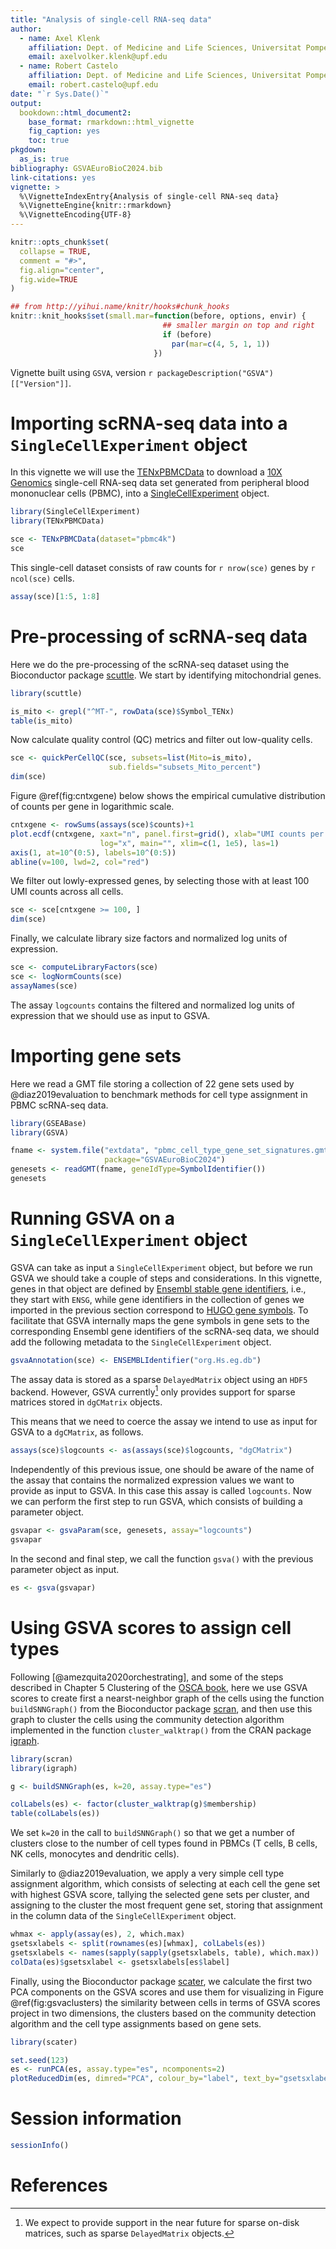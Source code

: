 ```yaml
---
title: "Analysis of single-cell RNA-seq data"
author:
  - name: Axel Klenk
    affiliation: Dept. of Medicine and Life Sciences, Universitat Pompeu Fabra, Barcelona
    email: axelvolker.klenk@upf.edu
  - name: Robert Castelo
    affiliation: Dept. of Medicine and Life Sciences, Universitat Pompeu Fabra, Barcelona
    email: robert.castelo@upf.edu
date: "`r Sys.Date()`" 
output:
  bookdown::html_document2:
    base_format: rmarkdown::html_vignette
    fig_caption: yes
    toc: true
pkgdown:
  as_is: true
bibliography: GSVAEuroBioC2024.bib
link-citations: yes
vignette: >
  %\VignetteIndexEntry{Analysis of single-cell RNA-seq data}
  %\VignetteEngine{knitr::rmarkdown}
  %\VignetteEncoding{UTF-8}
---
```



```r
knitr::opts_chunk$set(
  collapse = TRUE,
  comment = "#>",
  fig.align="center",
  fig.wide=TRUE
)

## from http://yihui.name/knitr/hooks#chunk_hooks
knitr::knit_hooks$set(small.mar=function(before, options, envir) {
                                  ## smaller margin on top and right
                                  if (before)
                                    par(mar=c(4, 5, 1, 1))
                                })
```

Vignette built using `GSVA`, version `r packageDescription("GSVA")[["Version"]]`.

# Importing scRNA-seq data into a `SingleCellExperiment` object

In this vignette we will use the
[TENxPBMCData](https://bioconductor.org/packages/TENxPBMCData) to download a
[10X Genomics](https://support.10xgenomics.com/single-cell-gene-expression/datasets)
single-cell RNA-seq data set generated from peripheral blood mononuclear cells
(PBMC), into a
[SingleCellExperiment](https://bioconductor.org/packages/SingleCellExperiment)
object.

```r
library(SingleCellExperiment)
library(TENxPBMCData)

sce <- TENxPBMCData(dataset="pbmc4k")
sce
```
This single-cell dataset consists of raw counts for `r nrow(sce)` genes by
`r ncol(sce)` cells.

```r
assay(sce)[1:5, 1:8]
```

# Pre-processing of scRNA-seq data

Here we do the pre-processing of the scRNA-seq dataset using the
Bioconductor package [scuttle](https://bioconductor.org/packages/scuttle). We
start by identifying mitochondrial genes.

```r
library(scuttle)

is_mito <- grepl("^MT-", rowData(sce)$Symbol_TENx)
table(is_mito) 
```
Now calculate quality control (QC) metrics and filter out low-quality cells.

```r
sce <- quickPerCellQC(sce, subsets=list(Mito=is_mito),
                      sub.fields="subsets_Mito_percent")
dim(sce)
```
Figure \@ref(fig:cntxgene) below shows the empirical cumulative distribution of
counts per gene in logarithmic scale.

```r
cntxgene <- rowSums(assays(sce)$counts)+1
plot.ecdf(cntxgene, xaxt="n", panel.first=grid(), xlab="UMI counts per gene",
                    log="x", main="", xlim=c(1, 1e5), las=1)
axis(1, at=10^(0:5), labels=10^(0:5))
abline(v=100, lwd=2, col="red")
```
We filter out lowly-expressed genes, by selecting those with at least 100 UMI
counts across all cells.

```r
sce <- sce[cntxgene >= 100, ]
dim(sce)
```
Finally, we calculate library size factors and normalized log units of
expression.

```r
sce <- computeLibraryFactors(sce)
sce <- logNormCounts(sce)
assayNames(sce)
```
The assay `logcounts` contains the filtered and normalized log units of
expression that we should use as input to GSVA.

# Importing gene sets

Here we read a GMT file storing a collection of 22 gene sets used by
@diaz2019evaluation to benchmark methods for cell type assignment in PBMC
scRNA-seq data.

```r
library(GSEABase)
library(GSVA)

fname <- system.file("extdata", "pbmc_cell_type_gene_set_signatures.gmt.gz",
                     package="GSVAEuroBioC2024")
genesets <- readGMT(fname, geneIdType=SymbolIdentifier())
genesets
```

# Running GSVA on a `SingleCellExperiment` object

GSVA can take as input a `SingleCellExperiment` object, but before we run
GSVA we should take a couple of steps and considerations. In this vignette,
genes in that object are defined by
[Ensembl stable gene identifiers](https://www.ensembl.org/info/genome/stable_ids/index.html),
i.e., they start with `ENSG`, while gene identifiers in the collection of genes
we imported in the previous section correspond to
[HUGO gene symbols](https://www.genenames.org). To facilitate that GSVA
internally maps the gene symbols in gene sets to the corresponding Ensembl gene
identifiers of the scRNA-seq data, we should add the following metadata to the
`SingleCellExperiment` object.

```r
gsvaAnnotation(sce) <- ENSEMBLIdentifier("org.Hs.eg.db")
```
The assay data is stored as a sparse `DelayedMatrix` object using an `HDF5`
backend. However, GSVA currently[^footnote-1] only provides support for sparse
matrices stored in `dgCMatrix` objects.

[^footnote-1]: We expect to provide support in the near future for sparse
  on-disk matrices, such as sparse `DelayedMatrix` objects.

This means that we need to coerce the assay we intend to use as input for
GSVA to a `dgCMatrix`, as follows.

```r
assays(sce)$logcounts <- as(assays(sce)$logcounts, "dgCMatrix")
```
Independently of this previous issue, one should be aware of the name of the
assay that contains the normalized expression values we want to provide as
input to GSVA. In this case this assay is called `logcounts`. Now we can
perform the first step to run GSVA, which consists of building a parameter
object.

```r
gsvapar <- gsvaParam(sce, genesets, assay="logcounts")
gsvapar
```
In the second and final step, we call the function `gsva()` with the previous
parameter object as input.

```r
es <- gsva(gsvapar)
```

# Using GSVA scores to assign cell types

Following [@amezquita2020orchestrating], and some of the steps described in Chapter
5 Clustering of the
[OSCA book](https://bioconductor.org/books/3.16/OSCA/clustering.html), here we
use GSVA scores to create first a nearst-neighbor graph of the cells using the
function `buildSNNGraph()` from the Bioconductor package
[scran](https://bioconductor.org/packages/scran), and then use this graph to
cluster the cells using the community detection algorithm implemented in the
function `cluster_walktrap()` from the CRAN package
[igraph](https://bioconductor.org/packages/igraph).

```r
library(scran)
library(igraph)

g <- buildSNNGraph(es, k=20, assay.type="es")

colLabels(es) <- factor(cluster_walktrap(g)$membership)
table(colLabels(es))
```
We set `k=20` in the call to `buildSNNGraph()` so that we get a number of
clusters close to the number of cell types found in PBMCs (T cells, B cells,
NK cells, monocytes and dendritic cells).

Similarly to @diaz2019evaluation, we apply a very simple cell type assignment
algorithm, which consists of selecting at each cell the gene set with highest
GSVA score, tallying the selected gene sets per cluster, and assigning to the
cluster the most frequent gene set, storing that assignment in the column data
of the `SingleCellExperiment` object.

```r
whmax <- apply(assay(es), 2, which.max)
gsetsxlabels <- split(rownames(es)[whmax], colLabels(es))
gsetsxlabels <- names(sapply(sapply(gsetsxlabels, table), which.max))
colData(es)$gsetsxlabel <- gsetsxlabels[es$label]
```
Finally, using the Bioconductor package
[scater](https://bioconductor.org/packages/scater), we calculate the first
two PCA components on the GSVA scores and use them for visualizing in Figure
\@ref(fig:gsvaclusters) the similarity between cells in terms of GSVA scores
project in two dimensions, the clusters based on the community detection
algorithm and the cell type assignments based on gene sets.

```r
library(scater)

set.seed(123)
es <- runPCA(es, assay.type="es", ncomponents=2)
plotReducedDim(es, dimred="PCA", colour_by="label", text_by="gsetsxlabel")
```

# Session information

```r
sessionInfo()
```

# References

